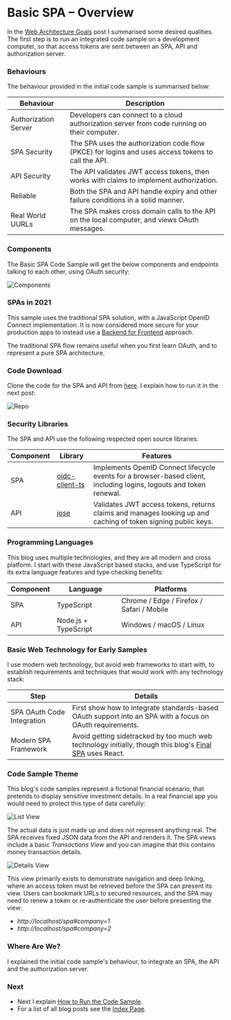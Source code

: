 # Basic SPA – Overview

In the <a href='web-architecture-goals.mdx'>Web Architecture Goals</a> post I summarised some desired qualities. The first step is to run an integrated code sample on a development computer, so that access tokens are sent between an SPA, API and authorization server.

### Behaviours

The behaviour provided in the initial code sample is summarised below:

| Behaviour | Description |
| --------- | ----------- |
| Authorization Server | Developers can connect to a cloud authorization server from code running on their computer. |
| SPA Security | The SPA uses the authorization code flow (PKCE) for logins and uses access tokens to call the API. |
| API Security | The API validates JWT access tokens, then works with claims to implement authorization. |
| Reliable | Both the SPA and API handle expiry and other failure conditions in a solid manner. |
| Real World UURLs | The SPA makes cross domain calls to the API on the local computer, and views OAuth messages. |

### Components

The Basic SPA Code Sample will get the below components and endpoints talking to each other, using OAuth security:

![Components](../images/20/components.jpg)

### SPAs in 2021

This sample uses the traditional SPA solution, with a JavaScript OpenID Connect implementation. It is now considered more secure for your production apps to instead use a <a href='spa-back-end-for-front-end.mdx'>Backend for Frontend</a> approach.

The traditional SPA flow remains useful when you first learn OAuth, and to represent a pure SPA architecture.

### Code Download

Clone the code for the SPA and API from [here](https://github.com/gary-archer/oauth.websample1). I explain how to run it in the next post:

![Repo](../images/20/repo.jpg)

### Security Libraries

The SPA and API use the following respected open source libraries:

| Component | Library | Features |
| --------- | ------- | -------- |
| SPA | [oidc-client-ts](https://github.com/authts/oidc-client-ts) | Implements OpenID Connect lifecycle events for a browser-based client, including logins, logouts and token renewal. |
| API | [jose](https://github.com/panva/jose) | Validates JWT access tokens, returns claims and manages looking up and caching of token signing public keys. |

### Programming Languages

This blog uses multiple technologies, and they are all modern and cross platform. I start with these JavaScript based stacks, and use TypeScript for its extra language features and type checking benefits:

| Component | Language | Platforms |
| --------- | -------- | --------- |
| SPA | TypeScript | Chrome / Edge / Firefox / Safari / Mobile |
| API | Node.js + TypeScript | Windows / macOS / Linux |

### Basic Web Technology for Early Samples

I use modern web technology, but avoid web frameworks to start with, to establish requirements and techniques that would work with any technology stack:

| Step | Details |
| ---- | ------- |
| SPA OAuth Code Integration | First show how to integrate standards-based OAuth support into an SPA with a focus on OAuth requirements. |
| Modern SPA Framework | Avoid getting sidetracked by too much web technology initially, though this blog's <a href='final-spa-overview.mdx'>Final SPA</a> uses React. |

### Code Sample Theme

This blog's code samples represent a fictional financial scenario, that pretends to display sensitive investment details. In a real financial app you would need to protect this type of data carefully:

![List View](../images/20/list-view.jpg)

The actual data is just made up and does not represent anything real. The SPA receives fixed JSON data from the API and renders it. The SPA views include a basic *Transactions View* and you can imagine that this contains money transaction details.

![Details View](../images/20/details-view.jpg)

This view primarily exists to demonstrate navigation and deep linking, where an access token must be retrieved before the SPA can present its view. Users can bookmark URLs to secured resources, and the SPA may need to renew a token or re-authenticate the user before presenting the view:

- *http://localhost/spa#company=1*
- *http://localhost/spa#company=2*

### Where Are We?

I explained the initial code sample's behaviour, to integrate an SPA, the API and the authorization server.

### Next

- Next I explain <a href='basicspa-execution.mdx'>How to Run the Code Sample</a>.
- For a list of all blog posts see the <a href='index.mdx'>Index Page</a>.